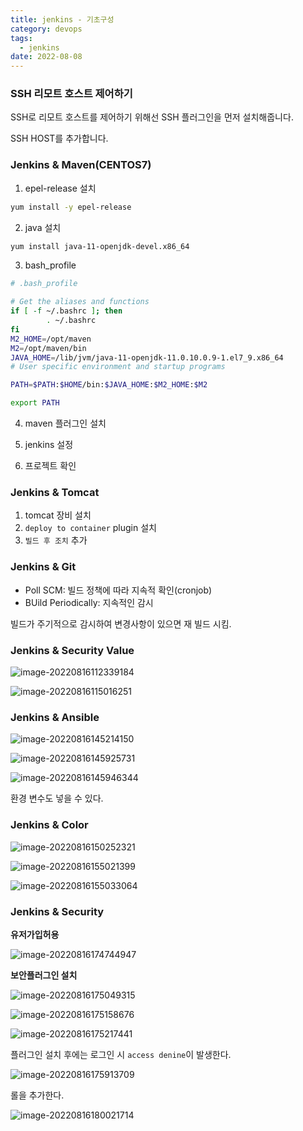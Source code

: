 ```yaml
---
title: jenkins - 기초구성
category: devops
tags:
  - jenkins
date: 2022-08-08
---
```


### SSH 리모트 호스트 제어하기

SSH로 리모트 호스트를 제어하기 위해선 SSH 플러그인을 먼저 설치해줍니다.

SSH HOST를 추가합니다.

### Jenkins & Maven(CENTOS7)

1. epel-release 설치

```bash
yum install -y epel-release
```

2. java 설치

```bash
yum install java-11-openjdk-devel.x86_64
```

3. bash_profile

```bash
# .bash_profile

# Get the aliases and functions
if [ -f ~/.bashrc ]; then
        . ~/.bashrc
fi
M2_HOME=/opt/maven
M2=/opt/maven/bin
JAVA_HOME=/lib/jvm/java-11-openjdk-11.0.10.0.9-1.el7_9.x86_64
# User specific environment and startup programs

PATH=$PATH:$HOME/bin:$JAVA_HOME:$M2_HOME:$M2

export PATH
```

4. maven 플러그인 설치

5. jenkins 설정

6. 프로젝트 확인

### Jenkins & Tomcat

1. tomcat 장비 설치
2. `deploy to container` plugin 설치
3. `빌드 후 조치` 추가

### Jenkins & Git

- Poll SCM: 빌드 정책에 따라 지속적 확인(cronjob)
- BUild Periodically: 지속적인 감시

빌드가 주기적으로 감시하여 변경사항이 있으면 재 빌드 시킴.

### Jenkins & Security Value

![image-20220816112339184](../../../assets/images/posts/2022-08-10-post-jenkins-1/image-20220816112339184.png)

![image-20220816115016251](../../../assets/images/posts/2022-08-10-post-jenkins-1/image-20220816115016251.png)

### Jenkins & Ansible

![image-20220816145214150](../../../assets/images/posts/2022-08-10-post-jenkins-1/image-20220816145214150.png)

![image-20220816145925731](../../../assets/images/posts/2022-08-10-post-jenkins-1/image-20220816145925731.png)

![image-20220816145946344](../../../assets/images/posts/2022-08-10-post-jenkins-1/image-20220816145946344.png)

환경 변수도 넣을 수 있다.

### Jenkins & Color

![image-20220816150252321](../../../assets/images/posts/2022-08-10-post-jenkins-1/image-20220816150252321.png)

![image-20220816155021399](../../../assets/images/posts/2022-08-10-post-jenkins-1/image-20220816155021399.png)

![image-20220816155033064](../../../assets/images/posts/2022-08-10-post-jenkins-1/image-20220816155033064.png)

### Jenkins & Security

**유저가입허용**

![image-20220816174744947](../../../assets/images/posts/2022-08-10-post-jenkins-1/image-20220816174744947.png)

**보안플러그인 설치**

![image-20220816175049315](../../../assets/images/posts/2022-08-10-post-jenkins-1/image-20220816175049315.png)

![image-20220816175158676](../../../assets/images/posts/2022-08-10-post-jenkins-1/image-20220816175158676.png)

![image-20220816175217441](../../../assets/images/posts/2022-08-10-post-jenkins-1/image-20220816175217441.png)

플러그인 설치 후에는 로그인 시 `access denine`이 발생한다.

![image-20220816175913709](../../../assets/images/posts/2022-08-10-post-jenkins-1/image-20220816175913709.png)

롤을 추가한다.

![image-20220816180021714](../../../assets/images/posts/2022-08-10-post-jenkins-1/image-20220816180021714.png)
